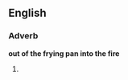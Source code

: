 ==English==

===Adverb===
'''out of the frying pan into the fire'''

# {{alternative form of|out of the frying pan, into the fire}}